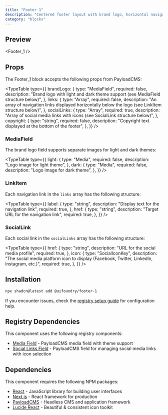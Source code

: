```yaml
---
title: "Footer 1"
description: "Centered footer layout with brand logo, horizontal navigation, social media icons, and copyright text"
category: "blocks"
---
```


## Preview

<Footer_1 />

## Props

The Footer_1 block accepts the following props from PayloadCMS:

<TypeTable
  type={{
    brandLogo: {
      type: "MediaField",
      required: false,
      description: "Brand logo with light and dark theme support (see MediaField structure below)",
    },
    links: {
      type: "Array<LinkItem>",
      required: false,
      description: "An array of navigation links displayed horizontally below the logo (see LinkItem structure below)",
    },
    socialLinks: {
      type: "Array<SocialLink>",
      required: true,
      description: "Array of social media links with icons (see SocialLink structure below)",
    },
    copyright: {
      type: "string",
      required: false,
      description: "Copyright text displayed at the bottom of the footer",
    },
  }}
/>

### MediaField

The brand logo field supports separate images for light and dark themes:

<TypeTable
  type={{
    light: {
      type: "Media",
      required: false,
      description: "Logo image for light theme",
    },
    dark: {
      type: "Media",
      required: false,
      description: "Logo image for dark theme",
    },
  }}
/>

### LinkItem

Each navigation link in the `links` array has the following structure:

<TypeTable
  type={{
    label: {
      type: "string",
      description: "Display text for the navigation link",
      required: true,
    },
    href: {
      type: "string",
      description: "Target URL for the navigation link",
      required: true,
    },
  }}
/>

### SocialLink

Each social link in the `socialLinks` array has the following structure:

<TypeTable
  type={{
    href: {
      type: "string",
      description: "URL for the social media profile",
      required: true,
    },
    icon: {
      type: "SocialIconKey",
      description: "The social media platform icon to display (Facebook, Twitter, LinkedIn, Instagram, etc.)",
      required: true,
    },
  }}
/>

## Installation

```bash
npx shadcn@latest add @uifoundry/footer-1
```

If you encounter issues, check the [registry setup guide](/docs/guides/registry-setup) for configuration help.

## Registry Dependencies

This component uses the following registry components:

- [Media Field](/docs/fields/media-field) - PayloadCMS media field with theme support
- [Social Links Field](/docs/fields/social-links-field) - PayloadCMS field for managing social media links with icon selection

## Dependencies

This component requires the following NPM packages:

- [React](https://github.com/facebook/react) - JavaScript library for building user interfaces
- [Next.js](https://github.com/vercel/next.js) - React framework for production
- [PayloadCMS](https://github.com/payloadcms/payload) - Headless CMS and application framework
- [Lucide React](https://github.com/lucide-icons/lucide/tree/main/packages/lucide-react) - Beautiful & consistent icon toolkit
